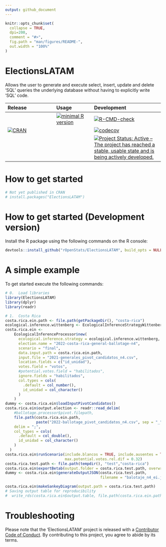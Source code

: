 ```yaml
---
output: github_document
---
```


<!-- README.md is generated from README.Rmd. Please edit that file -->

```r
knitr::opts_chunk$set(
  collapse = TRUE,
  dpi=200,
  comment = "#>",
  fig.path = "man/figures/README-",
  out.width = "100%"
)
```

# ElectionsLATAM

 <!-- Database Agnostic Package to Generate and Process 'SQL' Queries in R. -->

 Allows the user to generate and execute select, insert, update and delete 'SQL' queries the underlying database without having to explicitly write 'SQL' code. 


| Release | Usage | Development |
|:--------|:------|:------------|
|| [![minimal R version](https://img.shields.io/badge/R%3E%3D-4.0.0-blue.svg)](https://cran.r-project.org/) | [![R-CMD-check](https://github.com/rOpenStats/ElectionsLATAM/workflows/R-CMD-check/badge.svg)](https://github.com/rOpenStats/ElectionsLATAM/actions)|
| [![CRAN](http://www.r-pkg.org/badges/version/ElectionsLATAM)](https://cran.r-project.org/package=ElectionsLATAM) | | [![codecov](https://codecov.io/gh/rOpenStats/ElectionsLATAM/branch/master/graph/badge.svg)](https://app.codecov.io/gh/rOpenStats/ElectionsLATAM) |
|||[![Project Status: Active – The project has reached a stable, usable state and is being actively developed.](https://www.repostatus.org/badges/latest/active.svg)](https://www.repostatus.org/#active)|

# How to get started
```R
# Not yet published in CRAN
# install.packages("ElectionsLATAM")
```

# How to get started (Development version)

Install the R package using the following commands on the R console:

```R
devtools::install_github("rOpenStats/ElectionsLATAM", build_opts = NULL)
```

# A simple example 

To get started execute the following commands:

```r
# 0.  Load libraries
library(ElectionsLATAM)
library(dplyr)
library(readr)
```

```r

# 1.  Costa Rica
costa.rica.ein.path <- file.path(getPackageDir(), "costa-rica")
ecological.inference.wittenberg <- EcologicalInferenceStrategyWittenbergEtAl$new()
costa.rica.ein <-
    EcologicalInferenceProcessor$new(
      ecological.inference.strategy = ecological.inference.wittenberg,
      election.name = "2022-costa-rica-general-ballotage-n4",
      scenario = "final",
      data.input.path = costa.rica.ein.path,
      input.file = "2021-generales_pivot_candidatos_n4.csv",
      location.fields = c("id_unidad"),
      votes.field = "votos",
      #potential.votes.field = "habilitados",
      ignore.fields = "habilitados",
      col.types = cols(
        .default = col_number(),
        id_unidad = col_character()
      )
    )
dummy <- costa.rica.ein$loadInputPivotCandidatos()
costa.rica.ein$output.election <- readr::read_delim(
    #ballotage.processor$pivot.filepath,
    file.path(costa.rica.ein.path,
              paste("2022-ballotage_pivot_candidatos_n4.csv", sep = "_")),
    delim = ";",
    col_types = cols(
      .default = col_double(),
      id_unidad = col_character()
    )
  )
costa.rica.ein$runScenario(include.blancos = TRUE, include.ausentes = TRUE,
                           max.potential.votes.rel.dif = 0.32)
costa.rica.test.path <- file.path(tempdir(), "test","costa-rica")
costa.rica.ein$exportBetab(output.folder = costa.rica.test.path, overwrite = TRUE)
dummy <- costa.rica.ein$generateOutputJSON(costa.rica.test.path,
                                           filename = "balotaje_n4_ei.json")

costa.rica.ein$makeSankeyDiagram(output.path = costa.rica.test.path)
# Saving output table for reproducibility
#  write_rds(costa.rica.ein$output.table, file.path(costa.rica.ein.path, "ein_2021_general_2022_ballotage.rds"))
```


# Troubleshooting


Please note that the 'ElectionsLATAM' project is released with a [Contributor Code of Conduct](https://github.com/rOpenStats/ElectionsLATAM/blob/master/CODE_OF_CONDUCT.md). By contributing to this project, you agree to abide by its terms.


